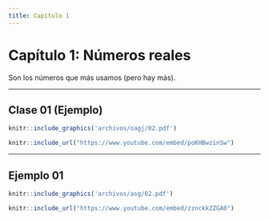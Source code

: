 ```yaml
---
title: Capítulo 1
---
```


# Capítulo 1: Números reales {-}

Son los números que más usamos (pero hay más).


---

## Clase 01 (Ejemplo)

```r
knitr::include_graphics('archivos/oagj/02.pdf')
```


```r
knitr::include_url("https://www.youtube.com/embed/poKHBwzinSw")
```


---

## Ejemplo 01

```r
knitr::include_graphics('archivos/asg/02.pdf')
```


```r
knitr::include_url("https://www.youtube.com/embed/zznckkZZGA0")
```